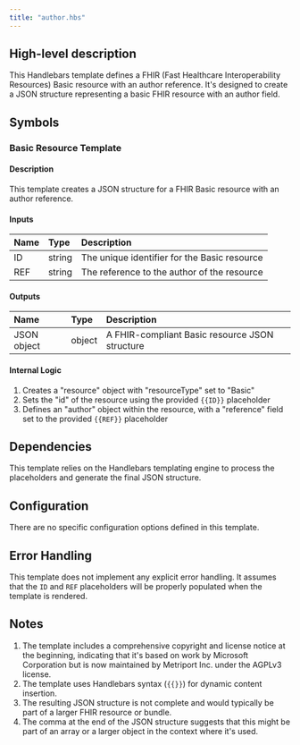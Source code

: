 ```yaml
---
title: "author.hbs"
---
```


## High-level description
This Handlebars template defines a FHIR (Fast Healthcare Interoperability Resources) Basic resource with an author reference. It's designed to create a JSON structure representing a basic FHIR resource with an author field.

## Symbols

### Basic Resource Template
#### Description
This template creates a JSON structure for a FHIR Basic resource with an author reference.

#### Inputs
| Name | Type | Description |
|:-----|:-----|:------------|
| ID   | string | The unique identifier for the Basic resource |
| REF  | string | The reference to the author of the resource |

#### Outputs
| Name | Type | Description |
|:-----|:-----|:------------|
| JSON object | object | A FHIR-compliant Basic resource JSON structure |

#### Internal Logic
1. Creates a "resource" object with "resourceType" set to "Basic"
2. Sets the "id" of the resource using the provided `{{ID}}` placeholder
3. Defines an "author" object within the resource, with a "reference" field set to the provided `{{REF}}` placeholder

## Dependencies
This template relies on the Handlebars templating engine to process the placeholders and generate the final JSON structure.

## Configuration
There are no specific configuration options defined in this template.

## Error Handling
This template does not implement any explicit error handling. It assumes that the `ID` and `REF` placeholders will be properly populated when the template is rendered.

## Notes
1. The template includes a comprehensive copyright and license notice at the beginning, indicating that it's based on work by Microsoft Corporation but is now maintained by Metriport Inc. under the AGPLv3 license.
2. The template uses Handlebars syntax (`{{}}`) for dynamic content insertion.
3. The resulting JSON structure is not complete and would typically be part of a larger FHIR resource or bundle.
4. The comma at the end of the JSON structure suggests that this might be part of an array or a larger object in the context where it's used.